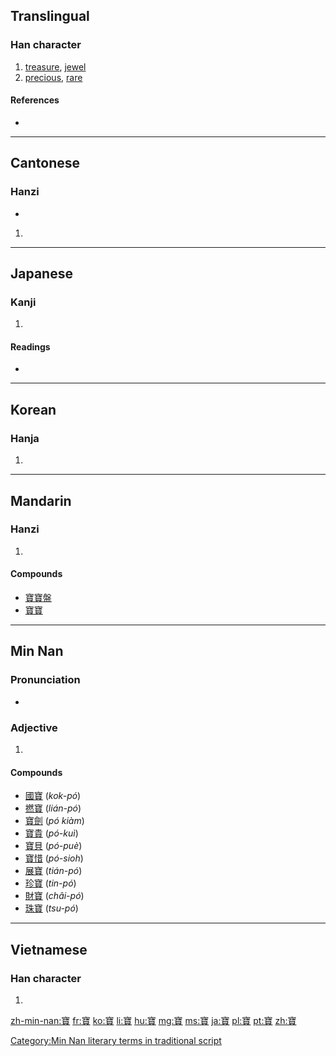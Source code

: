 {{also|宝|寳}}
==Translingual==

===Han character===
{{Han char|rn=40|rad=宀|as=17|sn=20|four=3080<sub>6</sub>|canj=十一山金 (JMUC)|ids=⿱[[宀]]⿱[[珤]][[貝]]}}

# [[treasure]], [[jewel]]
# [[precious]], [[rare]]

====References====
* {{Han ref|kx=0293.120|dkj=07376|dj=0579.320|hdz=20958.030|uh=5BF6|ud=23542|bh=C45F|bd=50271}}

----

==Cantonese==

===Hanzi===
{{yue-hanzi|jyut=[[bou2]]|y=bou2|sim=宝}}

* {{defn|lang=yue|sort=宀17}}

# {{defn|yue}}

----

==Japanese==

===Kanji===
{{ja-kanji|grade=|rs=宀17}}

# {{defn|lang=ja|sort=宀17}}

====Readings====
* {{ja-readings|on=[[ほう]] (hō)|kun=[[たから]] (takara)}}

----

==Korean==

===Hanja===
{{ko-hanja|hangeul=보|rv=bo|mr=po}}

# {{defn|lang=ko|sort=宀17}}

----

==Mandarin==

===Hanzi===
{{cmn-hanzi|sim=宝|pin=[[bǎo]] ([[bao3]])|wg=pao<sup>3</sup>}}

# {{defn|lang=cmn|sort=宀17}}

====Compounds====
* [[寶寶盤]]
* [[寶寶]]

----

==Min Nan==

===Pronunciation===
* {{IPA|[pɔ˥˧]|lang=nan}}

===Adjective===
{{nan-adj|t|poj=pó|pojt=po2|rs=po2}}

# {{defn|nan}}

====Compounds====
* [[國寶]] (''kok-pó'')
* [[撚寶]] (''lián-pó'')
* [[寶劍]] (''pó kiàm'')
* [[寶貴]] (''pó-kuì'')
* [[寶貝]] (''pó-puè'')
* [[寶惜]] (''pó-sioh'')
* [[展寶]] (''tián-pó'')
* [[珍寶]] (''tin-pó'')
* [[財寶]] (''châi-pó'')
* [[珠寶]] (''tsu-pó'')

[[Category:Min Nan literary terms in traditional script]]

----

==Vietnamese==

===Han character===
{{vi-hantu|[[bảo]], [[báu]], [[bửu]]|rs=宀17}}

# {{defn|lang=vi|sort=宀17}}

[[zh-min-nan:寶]]
[[fr:寶]]
[[ko:寶]]
[[li:寶]]
[[hu:寶]]
[[mg:寶]]
[[ms:寶]]
[[ja:寶]]
[[pl:寶]]
[[pt:寶]]
[[zh:寶]]